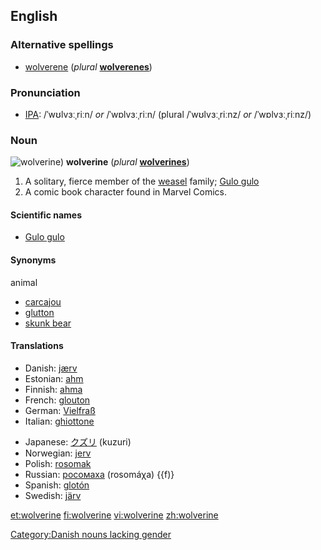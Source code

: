 {{wikipedia}}
==English==

===Alternative spellings===
*[[wolverene]] (''plural'' '''[[wolverenes]]''')

===Pronunciation===
* [[Wiktionary:Pronunciation_key|IPA]]: /ˈwʊlvɜːˌriːn/ ''or'' /ˈwɒlvɜːˌriːn/ (plural /ˈwʊlvɜːˌriːnz/ ''or'' /ˈwɒlvɜːˌriːnz/)

===Noun===
[[Image:Wolverine.jpg|thumb|wolverine)]]
'''wolverine'''  (''plural'' '''[[wolverines]]''')

# A solitary, fierce member of the [[weasel]] family; [[Gulo gulo]]
# A comic book character found in Marvel Comics.

====Scientific names====
*[[Gulo gulo]]

====Synonyms====
;animal
*[[carcajou]]
*[[glutton]]
*[[skunk bear]]

====Translations====
{{trans-top|Gulo gulo}}
*Danish: [[jærv]]
*Estonian: [[ahm]]
*Finnish: [[ahma]]
*French: [[glouton]] {{m}}
*German: [[:de:Vielfraß|Vielfraß]] {{m}}
*Italian: [[ghiottone]] {{m}}
{{trans-mid}}
*Japanese: [[クズリ]] (kuzuri)
*Norwegian: [[jerv]] {{m}}
*Polish: [[rosomak]] {{m}}
*Russian: [[росомаха]] (rosomáχa) {{f)}
*Spanish: [[glotón]] {{m}}
*Swedish: [[järv]] {{c}}
{{trans-bottom}}

[[Category:Danish nouns lacking gender]]

[[et:wolverine]]
[[fi:wolverine]]
[[vi:wolverine]]
[[zh:wolverine]]